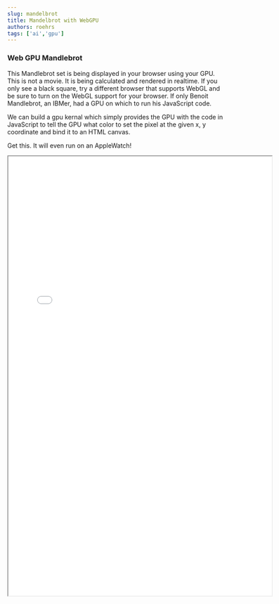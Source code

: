 ```yaml
---
slug: mandelbrot
title: Mandelbrot with WebGPU
authors: roehrs
tags: ['ai','gpu']
---
```


### Web GPU Mandlebrot

This Mandlebrot set is being displayed in your browser using your GPU. This is not a movie. It is being calculated and rendered in realtime. If you only see a black square, try a different browser that supports WebGL and be sure to turn on the WebGL support for your browser. If only Benoit Mandlebrot, an IBMer, had a GPU on which to run his JavaScript code.  

We can build a gpu kernal which simply provides the GPU with the code in JavaScript to tell the GPU what color to set the pixel at the given x, y coordinate and bind it to an HTML canvas.

Get this.  It will even run on an AppleWatch! 

<iframe src="/mandelbrot/" height="1000" width="600"/>
<a href="/mandelbrot/">Click the image to run it.<br/>![Mandelbrot in the Browser](mandelbrot.png)</a>

<br/>
<a href="/mandelbrot/fullscreen.html">GO BIG!</a>

<!-- truncate -->

Here is the code.  This was written pre-AI coding tools.
Set up an HTML page like so.

*index.html*
```
<!DOCTYPE html>
<style>
#mycanvas {
   -webkit-transform: translate3d(0, 0, 0);
   -moz-transform: translate3d(0, 0, 0);
   -ms-transform: translate3d(0, 0, 0);
   transform: translate3d(0, 0, 1);
   background-color:transparent;
}
.site-inner {
    margin: 0 auto;
     max-width:3000px;
    position: relative;
}

</style>
<script src="https://cdnjs.cloudflare.com/ajax/libs/jquery/2.2.3/jquery.js"></script>
<!-- <script src="http://34.212.196.99/wp-content/uploads/2017/07/gpu.js"></script> -->
<script src="gpu-new.js"></script>
<!-- <script src="http://34.212.196.99/wp-content/uploads/2017/07/mandlebrot.js"></script> -->
<script src="mandlebrot.js"></script>
This Mandlebrot set is being displayed in your browser using your GPU. This is not a movie.  If you only see a black square, try a different browser that supports WebGL and be sure to turn on the WebGL support for your browser.  If only Benoit Mandlebrot, an IBMer, had a GPU on which to run his JavaScript code...
<BR>
<small style="display:inline-block">
   Mandelbrot Iterations<span id='nm'></span>
   <BR>
   Frames Per Second <span id='fpsm'></span>
</small>
<div id="mycanvas"></div>
```

Grab the gpu-new.js library from here.

Add the mandelbrot.js below.

*mandlebrot.js*

```
const gpu = new GPU();


var rendermandlebrot = gpu.createKernel(function(it,x,y,s) {
    var j =0;
    var zr = 0.0;
    var zi = 0.0;
    var maxiter = it;
    var zr2 = 0.0;
    var zi2 = 0.0;
    var newzr = 0.0;
    var myx = ((this.thread.x +x) / s);
    var myy = ((this.thread.y +y) / s);
    for (var i = 0; i < maxiter; i++) {
        if (( zr2 + zi2) < 4) {
            //3+5i  sqared = 9 -25 + 15i
            newzr = zr2 - zi2 + myx;
            zi =  2 * zr * zi + myy;
            zr = newzr;
            zr2 = zr * zr;
            zi2 = zi * zi;
            j++;
        } 
    }
    if (j > maxiter-3) 
    {
        this.color(0,0,0,0);
    } else {
        this.color((j%256)/256,(j%64)/64,(j%16)/16,0);
    }
},
/*
.dimensions([300,300])
.graphical(true)
.loopMaxIterations(20000)
.mode('gpu');
*/
{
    output:[300, 300],
    graphical:true,
    loopMaxIterations:20000,
    mode:"gpu"
});


$('document').ready ( function () {
    var start = Date.now();
    var stop = 0;
    var times = [];
    function frame() {
        now = Date.now() - start;
        times.push(now);
        fps = window.document.getElementById('fpsm');
        fps.textContent = Math.floor(1000/(now - times[times.length-2]));
        
        iters = window.document.getElementById('nm');
        iters.textContent = stop + ":" + (4100+810*15+stop*15) +":"+ (-1000-800*5-stop*7)+ ":" +  (14000+800*40+stop*40);
        rendermandlebrot(stop, 4100+810*15+stop*15, -1000-800*5-stop*7, 14000+800*40+stop*40);

        var canvas = rendermandlebrot.getCanvas();

        document.getElementById('mycanvas').appendChild(canvas);
        if (stop++ < 6000) {  //0000) {
            window.requestAnimationFrame(frame);
        }
    }
    window.requestAnimationFrame(frame);
    
});
```

